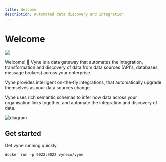 ```yaml
---
title: Welcome
description: Automated data discovery and integration
---
```



# Welcome

![](https://img.shields.io/badge/dynamic/xml.svg?label=Latest&url=http%3A%2F%2Frepo.vyne.co%2Frelease%2Fio%2Fvyne%2Fplatform%2Fmaven-metadata.xml&query=%2F%2Frelease&colorB=green&prefix=v&style=for-the-badge&logo=kotlin&logoColor=white)

Welcome! 👋 Vyne is a data gateway that automates the integration, transformation and discovery of data from data sources (API's, databases, message brokers) across your enterprise.

Vyne provides intelligent on-the-fly integrations, that automatically upgrade themselves as your data sources change.

Vyne uses rich semantic schemas to infer how data across your organisation links together, and automate the integration and discovery of data.

![diagram](./assets/federated-query.png)

## Get started

Get vyne running quickly:

```
docker run -p 9022:9022 vyneco/vyne
```

